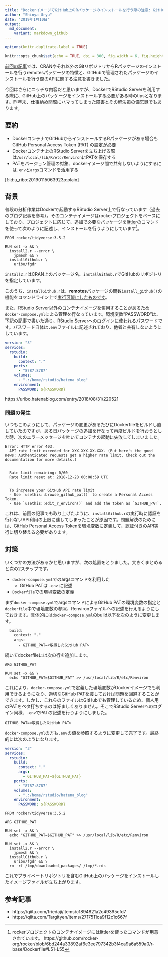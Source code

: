 ```yaml
---
title: "DockerイメージでGitHub上のRパッケージのインストールを行う際の注意: GitHub Personal Access Tokenの設定"
author: "Shinya Uryu"
date: "2019年1月10日"
output: 
  md_document:
    variant: markdown_github
---
```

```r
options(knitr.duplicate.label = TRUE)
```

```r
knitr::opts_chunk$set(echo = TRUE, dpi = 300, fig.width = 6, fig.height = 5)
```

[前回の記事](https://uribo.hatenablog.com/entry/2019/01/11/082000)では、CRANやそれ以外のGitリポジトリからRパッケージのインストールを行うremotesパッケージの特徴と、GitHubで管理されたパッケージのインストールを行う際のAPIに関する注意を書きました。

今回はさらにニッチな内容だと思いますが、DockerでRStudio Serverを利用する際に、GitHub上のパッケージをインストールする必要がある時のtipsとなります。昨年末、仕事納め間際にハマってしまった障害とその解決策の備忘録でもあります。

## 要約

- DockerコンテナでGitHubからインストールするRパッケージがある場合もGitHub Personal Access Token (PAT) の設定が必要
- Dockerコンテナ上のRStudio Serverを立ち上げる際は`/usr/local/lib/R/etc/Renviron`にPATを保存する
- PATをバージョン管理の対象、dockerイメージ間で共有しないようにするには`.env`と`args`コマンドを活用する

[f:id:u_ribo:20190115063923p:plain]

## 背景

普段の分析作業はDockerで起動するRStudio Server上で行なっています（過去のブログ記事を参考）。そのコンテナイメージはrockerプロジェクトをベースにしており、プロジェクトに応じて、追加で必要なパッケージを[littler](https://github.com/eddelbuettel/littler)のコマンドを使って次のように記述し、インストールを行うようにしています[^1]。

```
FROM rocker/tidyverse:3.5.2

RUN set -x && \
  install2.r --error \
    jpmesh && \
  installGithub.r \
    uribo/fgdr
```

`install2.r`はCRAN上のパッケージ名、`installGithub.r`でGitHubのリポジトリを指定しています。

このうち、`installGithub.r`は、**remotes**パッケージの関数`install_github()`の機能をコマンドライン上で[実行可能にしたものです](https://github.com/eddelbuettel/littler/blob/14e5bb4effd01d3c39b23ef35dba9f10a8902ace/inst/examples/installGithub.r)。

また、RStudio Server以外のコンテナイメージを併用することがあるため`docker-compose.yml`による管理を行なっています。環境変数"PASSWORD"は、下記の記事で書いた通り、RStudio Serverへのログインに使われるパスワードです。パスワード自体は`.env`ファイルに記述されており、他者と共有しないようにしています。

```yaml
version: "3"
services:
  rstudio:
    build:
      context: "."
    ports:
      - "8787:8787"
    volumes:
      - ".:/home/rstudio/hatena_blog"
    environment: 
      PASSWORD: ${PASSWORD}
```

https://uribo.hatenablog.com/entry/2018/08/31/220521

### 問題の発生

いつもこのようにして、パッケージの変更があるたびにDockerfileをビルドし直していたのですが、ある日パッケージの追加を行なって再度ビルドを行おうとした時、次のエラーメッセージを吐いてコンテナの起動に失敗してしまいました。

```
Error: HTTP error 403.
  API rate limit exceeded for XXX.XXX.XX.XXX. (But here's the good news: Authenticated requests get a higher rate limit. Check out the documentation for more details.)


  Rate limit remaining: 0/60
  Rate limit reset at: 2018-12-28 00:08:59 UTC


  To increase your GitHub API rate limit
  - Use `usethis::browse_github_pat()` to create a Personal Access Token.
  - Use `usethis::edit_r_environ()` and add the token as `GITHUB_PAT`.
```

これは、前回の記事でも取り上げたように、`installGithub.r`の実行時に認証を行わないAPI利用の上限に達してしまったことが原因です。問題解決のためには、GitHub Personal Access Tokenを環境変数に定義して、認証付きのAPI実行に切り替える必要があります。

## 対策

いくつかの方法があるかと思いますが、次の処置をとりました。大きくまとめると次の2ステップです。

- `docker-compose.yml`でのargsコマンドを利用した
    - GitHub PATは `.env` に記述
- `Dockerfile`での環境変数の定義

まず`docker-compose.yml`でargsコマンドによるGitHub PATの環境変数の指定と`dockerfile`中で環境変数の参照、Renvironファイルへの記述を行えるようにしておきます。具体的には`docker-compose.yml`のbuild以下を次のように変更します。

```
  build:
    context: "."
    args:
      - GITHUB_PAT=<取得したGitHub PAT>
```

続いてdockerfileには次の行を追加します。

```
ARG GITHUB_PAT

RUN set -x && \
  echo "GITHUB_PAT=$GITHUB_PAT" >> /usr/local/lib/R/etc/Renviron
```

これにより、`docker-compose.yml`で定義した環境変数がDockerイメージでも利用できるようになり、適切なGitHub PATを渡しておけば問題を回避することができます。しかし、これらのファイルはGitHubでも管理しているため、個人用のPATをベタ打ちするのは好ましくありません。そこでRStudio Serverへのログイン同様、`.env`でPATの記述を行うようにしました。

```
GITHUB_PAT=<取得したGitHub PAT>
```

`docker-compose.yml`の方も`.env`の値を参照するように変更して完了です。最終的には次のようになります。

```yaml
version: "3"
services:
  rstudio:
    build:
      context: "."
      args:
        - GITHUB_PAT=${GITHUB_PAT}
    ports:
      - "8787:8787"
    volumes:
      - ".:/home/rstudio/hatena_blog"
    environment: 
      PASSWORD: ${PASSWORD}
```

```
FROM rocker/tidyverse:3.5.2

ARG GITHUB_PAT

RUN set -x && \
  echo "GITHUB_PAT=$GITHUB_PAT" >> /usr/local/lib/R/etc/Renviron

RUN set -x && \
  install2.r --error \
    jpmesh && \
  installGithub.r \
    uribo/fgdr && \
  rm -rf /tmp/downloaded_packages/ /tmp/*.rds
```

これでプライベートリポジトリを含むGitHub上のパッケージをインストールしたイメージファイルが立ち上がります。

## 参考記事

- https://qiita.com/friedaji/items/c1894821a2c49395cfd7
- https://qiita.com/Targityen/items/2717511ca9f12c1c667f

[^1]: rockerプロジェクトのコンテナイメージにはlittlerを使ったコマンドが用意されています。 https://github.com/rocker-org/rocker/blob/6bd244a33892af6e3ee797342b3f4ca9a6a559a0/r-base/Dockerfile#L51-L55


